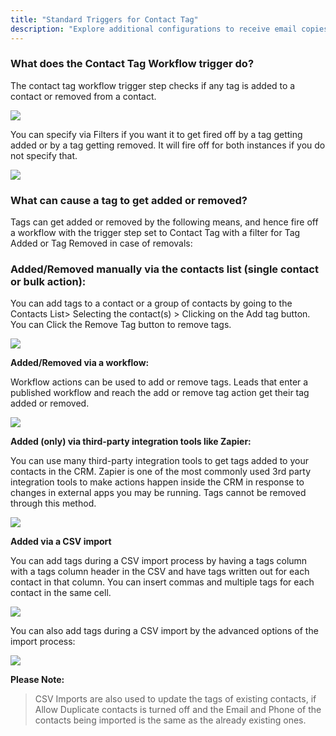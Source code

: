 ```yaml
---
title: "Standard Triggers for Contact Tag"
description: "Explore additional configurations to receive email copies through a Forwarding Address or BCC, with elaboration on Reply Tracking."
---
```


### What does the Contact Tag Workflow trigger do?

The contact tag workflow trigger step checks if any tag is added to a contact or removed from a contact.  

![](https://s3.amazonaws.com/cdn.freshdesk.com/data/helpdesk/attachments/production/48215643927/original/NxWCYmWtbjepAgd2ROUG-Rvoomj2nwA94g.png?1649877321)
  
You can specify via Filters if you want it to get fired off by a tag getting added or by a tag getting removed. It will fire off for both instances if you do not specify that.  
  
![](https://s3.amazonaws.com/cdn.freshdesk.com/data/helpdesk/attachments/production/48252865701/original/Wz2eN9U-q9b5FwqGLoyJ_xRol2mbx2MNGw.png?1663948521)

### What can cause a tag to get added or removed?

Tags can get added or removed by the following means, and hence fire off a workflow with the trigger step set to Contact Tag with a filter for Tag Added or Tag Removed in case of removals:  

### Added/Removed manually via the contacts list (single contact or bulk action):

You can add tags to a contact or a group of contacts by going to the Contacts List> Selecting the contact(s) > Clicking on the Add tag button. You can Click the Remove Tag button to remove tags.

![](https://s3.amazonaws.com/cdn.freshdesk.com/data/helpdesk/attachments/production/48252876878/original/adTvReZ-L4adHf_xcda9ps55YmfXj7K8Lw.gif?1663951791) 
  
**Added/Removed via a workflow:**

Workflow actions can be used to add or remove tags. Leads that enter a published workflow and reach the add or remove tag action get their tag added or removed.

![](https://s3.amazonaws.com/cdn.freshdesk.com/data/helpdesk/attachments/production/48253120218/original/MGuMOlailh9Jmn5kJr0F-ktq3ejUu8GU8A.gif?1664191236)
 
**Added (only) via third-party integration tools like Zapier:**

You can use many third-party integration tools to get tags added to your contacts in the CRM. Zapier is one of the most commonly used 3rd party integration tools to make actions happen inside the CRM in response to changes in external apps you may be running. Tags cannot be removed through this method.

![](https://s3.amazonaws.com/cdn.freshdesk.com/data/helpdesk/attachments/production/48253137580/original/3hyA-CiV129r5_T-E-nRbcrNn8N10SVtmQ.gif?1664195112)
  
**Added via a CSV import**

You can add tags during a CSV import process by having a tags column with a tags column header in the CSV and have tags written out for each contact in that column. You can insert commas and multiple tags for each contact in the same cell.  

![](https://s3.amazonaws.com/cdn.freshdesk.com/data/helpdesk/attachments/production/48253155778/original/bMA50nptY7VxrlZ4Xn6nuRg6MYuD-_Qecw.gif?1664198566)

You can also add tags during a CSV import by the advanced options of the import process:

![](https://s3.amazonaws.com/cdn.freshdesk.com/data/helpdesk/attachments/production/48253160766/original/dLXRneYYvywN9EzigyuPf2g9vD2bEM61HA.gif?1664199340)

**Please Note:**
>CSV Imports are also used to update the tags of existing contacts, if Allow Duplicate contacts is turned off and the Email and Phone of the contacts being imported is the same as the already existing ones.